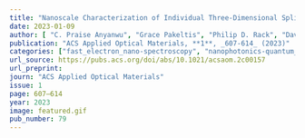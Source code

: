 ```yaml
---
title: "Nanoscale Characterization of Individual Three-Dimensional Split Ring Resonator Systems"
date: 2023-01-09
author: [ "C. Praise Anyanwu", "Grace Pakeltis", "Philip D. Rack", "David J. Masiello"]
publication: "ACS Applied Optical Materials, **1**, _607-614_ (2023)"
categories: ["fast_electron_nano-spectroscopy", "nanophotonics-quantum_optics"]
url_source: https://pubs.acs.org/doi/abs/10.1021/acsaom.2c00157
url_preprint: 
journ: "ACS Applied Optical Materials"
issue: 1
page: 607–614
year: 2023
image: featured.gif
pub_number: 79
---
```


